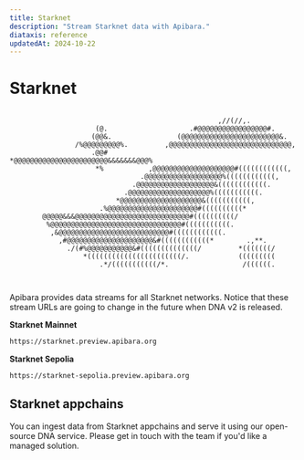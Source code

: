 ```yaml
---
title: Starknet
description: "Stream Starknet data with Apibara."
diataxis: reference
updatedAt: 2024-10-22
---
```


# Starknet

```

                                                   ,//(//,.
                     (@.                    .#@@@@@@@@@@@@@@@@@#.
                    (@@&.                (@@@@@@@@@@@@@@@@@@@@@@@@&.
                /%@@@@@@@@@%.         ,@@@@@@@@@@@@@@@@@@@@@@@@@@@@@@,
                    .@@#            *@@@@@@@@@@@@@@@@@@@@@@@&&&&&&&@@@%
                     *%           ,@@@@@@@@@@@@@@@@@@@@#((((((((((((,
                                .@@@@@@@@@@@@@@@@@@@%((((((((((((,
                              .@@@@@@@@@@@@@@@@@@@&((((((((((((.
                            .@@@@@@@@@@@@@@@@@@@@%(((((((((((.
                          *@@@@@@@@@@@@@@@@@@@@&(((((((((((,
                      .%@@@@@@@@@@@@@@@@@@@@@@#((((((((((*
        @@@@@&&&@@@@@@@@@@@@@@@@@@@@@@@@@@@@#((((((((((/
         %@@@@@@@@@@@@@@@@@@@@@@@@@@@@@@@@#(((((((((((.
          ,&@@@@@@@@@@@@@@@@@@@@@@@@@@@#((((((((((((.
            ,#@@@@@@@@@@@@@@@@@@@@@&#((((((((((((*        .,**.
              ./(#%@@@@@@@@@@@&#((((((((((((((/         *(((((((/
                  *(((((((((((((((((((((((/.            (((((((((
                      .*/(((((((((((/*.                  /((((((.



```

Apibara provides data streams for all Starknet networks. Notice that these
stream URLs are going to change in the future when DNA v2 is released.

**Starknet Mainnet**

```txt
https://starknet.preview.apibara.org
```

**Starknet Sepolia**

```txt
https://starknet-sepolia.preview.apibara.org
```

## Starknet appchains

You can ingest data from Starknet appchains and serve it using our open-source
DNA service. Please get in touch with the team if you'd like a managed solution.
